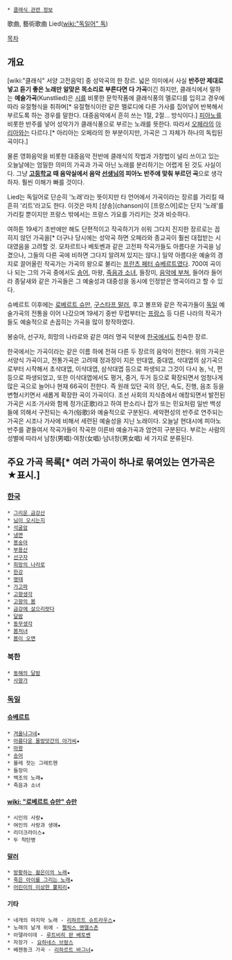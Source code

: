  * [[클래식 관련 정보]]

歌曲, 藝術歌曲
Lied([[wiki:"독일어" 독]])

[[목차]]
== 개요 ==
[wiki:"클래식" 서양 고전음악] 중 성악곡의 한 장르. 넓은 의미에서 사실 '''반주만 제대로 넣고 듣기 좋은 노래만 알맞은 목소리로 부른다면 다 가곡'''이긴 하지만, 클래식에서 말하는 '''예술가곡'''(Kunstlied)은 [[시]]를 비롯한 문학작품에 클래식풍의 멜로디를 입히고 경우에 따라 유절형식을 취하며[* 유절형식이란 같은 멜로디에 다른 가사를 집어넣어 반복해서 부르도록 하는 경우를 말한다. 대중음악에서 흔히 쓰는 1절, 2절... 방식이다.] [[피아노]]를 비롯한 반주를 넣어 성악가가 클래식풍으로 부르는 노래를 뜻한다. 따라서 [[오페라]]의 [[아리아]]와는 다르다.[* 아리아는 오페라의 한 부분이지만, 가곡은 그 자체가 하나의 독립된 곡이다.]

물론 영화음악을 비롯한 대중음악 전반에 클래식의 작법과 가창법이 널리 쓰이고 있는 오늘날에는 엄밀한 의미의 가곡과 가곡 아닌 노래를 분리하기는 어렵게 된 것도 사실이다. 그냥 '''[[고등학교]] 때 음악실에서 음악 [[선생님]]의 피아노 반주에 맞춰 부르던 곡'''으로 생각하자. 훨씬 이해가 빠를 것이다.

Lied는 독일어로 단순히 '노래'라는 뜻이지만 타 언어에서 가곡이라는 장르를 가리킬 때 흔히 '리트'라고도 한다. 이것은 마치 [샹송](chanson)이 [프랑스어]로는 단지 '노래'를 가리킬 뿐이지만 프랑스 밖에서는 프랑스 가요를 가리키는 것과 비슷하다.

여하튼 19세기 초반에만 해도 단편적이고 작곡하기가 쉬워 그다지 진지한 장르로는 꼽히지 않던 가곡을[* 더구나 당시에는 성악곡 하면 오페라와 종교곡이 훨씬 대접받는 시대였음을 고려할 것. 모차르트나 베토벤과 같은 고전파 작곡가들도 아름다운 가곡을 남겼으나, 그들의 다른 곡에 비하면 그다지 알려져 있지는 않다.] 일약 아름다운 예술의 경지로 끌어올린 작곡가는 가곡의 왕으로 불리는 [[프란츠 페터 슈베르트]]였다. 700여 곡이나 되는 그의 가곡 중에서도 [[송어]], 마왕, [[죽음과 소녀]], 들장미, [[음악에 부쳐]], 들어라 들어라 종달새와 같은 가곡들은 그 예술성과 대중성을 동시에 인정받은 명곡이라고 할 수 있다.

슈베르트 이후에는 [[로베르트 슈만]], [[구스타프 말러]], 후고 볼프와 같은 작곡가들이 [[독일]] 예술가곡의 전통을 이어 나갔으며 19세기 중반 무렵부터는 [[프랑스]] 등 다른 나라의 작곡가들도 예술적으로 손꼽히는 가곡을 많이 창작하였다.

봉숭아, 선구자, 희망의 나라로와 같은 여러 명곡 덕분에 [[한국]]에서도 친숙한 장르.

한국에서는 가곡이라는 같은 이름 하에 전혀 다른 두 장르의 음악이 전한다. 위의 가곡은 서양식 가곡이고, 전통가곡은 고려때 정과정이 지은 만대엽, 중대엽, 삭대엽의 삼기곡으로부터 시작해서 초삭대엽, 이삭대엽, 삼삭대엽 등으로 파생되고 그것이 다시 농, 낙, 편 등으로 파생되었고, 또한 이삭대엽에서도 평거, 중거, 두거 등으로 확장되면서 엄청나게 많은 곡으로 늘어나 현재 66곡이 전한다. 즉 원래 있던 곡의 장단, 속도, 진행, 음조 등을 변형시키면서 새롭게 확장한 곡이 가곡이다. 조선 사회의 지식층에서 애창되면서 발전된 가곡은 시조·가사와 함께 정가(正歌)라고 하여 판소리나 잡가 또는 민요처럼 일반 백성들에 의해서 구전되는 속가(俗歌)와 예술적으로 구분된다. 세악편성의 반주로 연주되는 가곡은 시조나 가사에 비해서 세련된 예술성을 지닌 노래이다. 오늘날 현대시에 피아노 반주를 곁들여서 작곡가들이 작곡한 이른바 예술가곡과 엄연히 구분된다. 부르는 사람의 성별에 따라서 남창(男唱)·여창(女唱)·남녀창(男女唱) 세 가지로 분류된다.
== 주요 가곡 목록[* 여러 가곡이 하나로 묶여있는 연가곡은 ★표시.] == 

=== [[한국]] ===
 * [[그리운 금강산]]
 * [[님이 오시는지]]
 * [[석굴암]]
 * [[냉면]]
 * [[봉숭아]]
 * [[부용산]]
 * [[선구자]]
 * [[희망의 나라로]]
 * [[한강]]
 * [[명태]]
 * [[가고파]]
 * [[고향생각]]
 * [[고향의 봄]]
 * [[금강에 살으리랏다]]
 * [[달밤]]
 * [[동무생각]]
 * [[봄처녀]]
 * [[봄이 오면]]

=== 북한 ===
 * [[동해의 달밤]]
 * [[사향가]]

=== [[독일]] ===
==== [[슈베르트]] ====
 * [[겨울나그네]]★
 * [[아름다운 물방앗간의 아가씨]]★
 * [[마왕]]
 * [[송어]]
 * 물레 잣는 그레트헨
 * 들장미
 * 백조의 노래★
 * 죽음과 소녀
==== [[wiki: "로베르트 슈만" 슈만]] ====
 * 시인의 사랑★
 * 여인의 사랑과 생애★
 * 리더크라이스★
 * 두 척탄병
==== [[말러]] ====
 * [[방황하는 젊은이의 노래]]★
 * [[죽은 아이를 그리는 노래]]★
 * [[어린이의 이상한 뿔피리]]★
==== 기타 ====
 * 네개의 마지막 노래 - [[리하르트 슈트라우스]]★
 * 노래의 날개 위에 - [[펠릭스 멘델스존]]
 * 아델라이데 - [[루트비히 판 베토벤]]
 * 자장가 - [[요하네스 브람스]]
 * 베젠동크 가곡 - [[리하르트 바그너]]★
